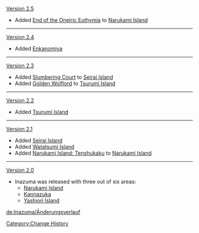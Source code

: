 [[Version 2.5]]
* Added [[End of the Oneiric Euthymia]] to [[Narukami Island]]
----
[[Version 2.4]]
* Added [[Enkanomiya]]
----
[[Version 2.3]]
* Added [[Slumbering Court]] to [[Seirai Island]]
* Added [[Golden Wolflord]] to [[Tsurumi Island]]
----
[[Version 2.2]]
* Added [[Tsurumi Island]]
----
[[Version 2.1]]
* Added [[Seirai Island]]
* Added [[Watatsumi Island]]
* Added [[Narukami Island: Tenshukaku]] to [[Narukami Island]]
----
[[Version 2.0]]
*Inazuma was released with three out of six areas:
** [[Narukami Island]]
** [[Kannazuka]]
** [[Yashiori Island]]
<noinclude>
[[Category:Change History]]

[[de:Inazuma/Änderungsverlauf]]
</noinclude>